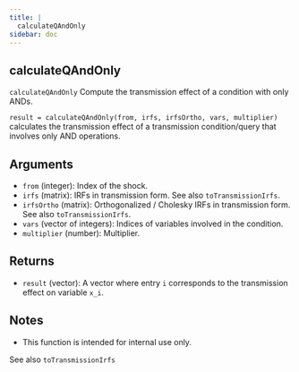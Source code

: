 ```yaml
--- 
title: | 
  calculateQAndOnly
sidebar: doc
---
```


::: {.doc-box}
::: {.callout-warning appearance="simple" icon="false" collapse="true"}    
# calculateQAndOnly


`calculateQAndOnly` Compute the transmission effect of a condition with only ANDs.

`result = calculateQAndOnly(from, irfs, irfsOrtho, vars, multiplier)`
calculates the transmission effect of a transmission condition/query
that involves only AND operations.

## Arguments
- `from` (integer): Index of the shock.
- `irfs` (matrix): IRFs in transmission form. See also `toTransmissionIrfs`.
- `irfsOrtho` (matrix): Orthogonalized / Cholesky IRFs in transmission form.
See also `toTransmissionIrfs`.
- `vars` (vector of integers): Indices of variables involved in the condition.
- `multiplier` (number): Multiplier.

## Returns
- `result` (vector): A vector where entry `i` corresponds to the transmission
effect on variable `x_i`.

## Notes
- This function is intended for internal use only.

See also `toTransmissionIrfs`
:::
:::


    